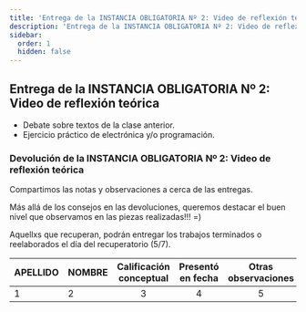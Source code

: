 ```yaml
---
title: 'Entrega de la INSTANCIA OBLIGATORIA Nº 2: Video de reflexión teórica'
description: 'Entrega de la INSTANCIA OBLIGATORIA Nº 2: Video de reflexión teórica'
sidebar:
  order: 1
  hidden: false
---
```



## Entrega de la INSTANCIA OBLIGATORIA Nº 2: Video de reflexión teórica

- Debate sobre textos de la clase anterior.
- Ejercicio práctico de electrónica y/o programación.

### Devolución de la INSTANCIA OBLIGATORIA Nº 2: Video de reflexión teórica

Compartimos las notas y observaciones a cerca de las entregas.

Más allá de los consejos en las devoluciones, queremos destacar el buen nivel que observamos en las piezas realizadas!!! =)

Aquellxs que recuperan, podrán entregar los trabajos terminados o reelaborados el día del recuperatorio (5/7).

| APELLIDO |	NOMBRE	| Calificación conceptual |	Presentó en fecha | Otras observaciones |
| :------- |	:------	| :---------------------: |	:---------------: | :-----------------: |
| 1 |	2	| 3 |	4 | 5 |
